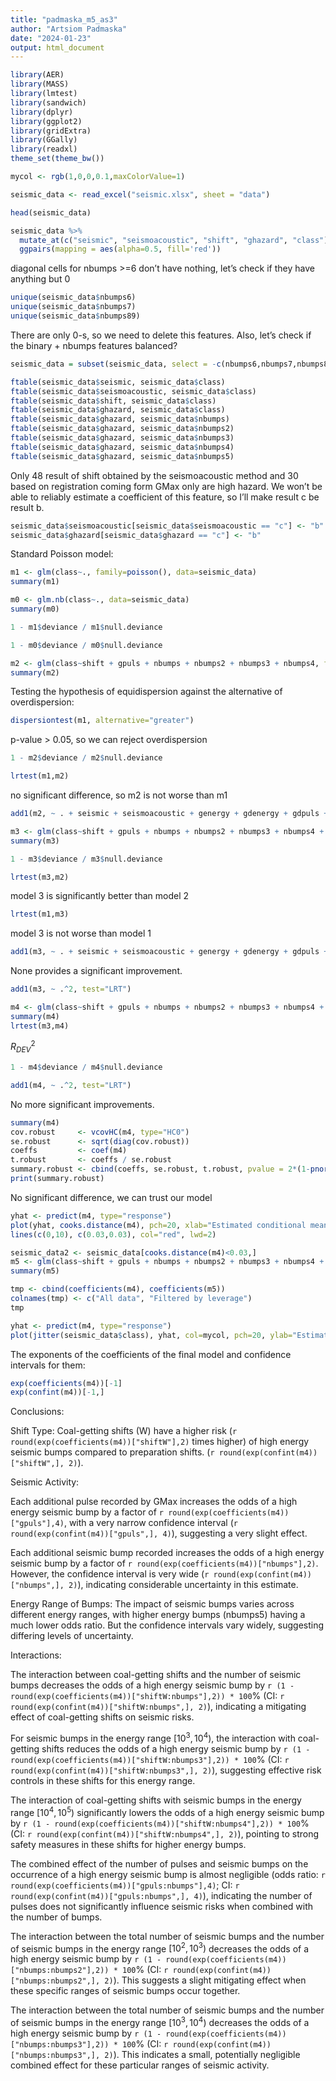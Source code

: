 ```yaml
---
title: "padmaska_m5_as3"
author: "Artsiom Padmaska"
date: "2024-01-23"
output: html_document
---
```



```r
library(AER)
library(MASS)
library(lmtest)
library(sandwich)
library(dplyr)
library(ggplot2)
library(gridExtra)
library(GGally)
library(readxl)
theme_set(theme_bw())

mycol <- rgb(1,0,0,0.1,maxColorValue=1)

seismic_data <- read_excel("seismic.xlsx", sheet = "data")

head(seismic_data)

```
```r
seismic_data %>% 
  mutate_at(c("seismic", "seismoacoustic", "shift", "ghazard", "class"), as.factor) %>%
  ggpairs(mapping = aes(alpha=0.5, fill='red'))

```
diagonal cells for nbumps >=6 don't have nothing, let's check if they have anything but 0
```r
unique(seismic_data$nbumps6)
unique(seismic_data$nbumps7)
unique(seismic_data$nbumps89)
```
There are only 0-s, so we need to delete this features. Also, let's check if the binary + nbumps features balanced?
```r
seismic_data = subset(seismic_data, select = -c(nbumps6,nbumps7,nbumps89) )
```

```r
ftable(seismic_data$seismic, seismic_data$class)
ftable(seismic_data$seismoacoustic, seismic_data$class)
ftable(seismic_data$shift, seismic_data$class)
ftable(seismic_data$ghazard, seismic_data$class)
ftable(seismic_data$ghazard, seismic_data$nbumps)
ftable(seismic_data$ghazard, seismic_data$nbumps2)
ftable(seismic_data$ghazard, seismic_data$nbumps3)
ftable(seismic_data$ghazard, seismic_data$nbumps4)
ftable(seismic_data$ghazard, seismic_data$nbumps5)
```
Only 48 result of shift obtained by the seismoacoustic method and 30  based on registration coming form GMax only are high hazard. We won't be able to reliably estimate a coefficient of this feature, so I'll make result c be result b.

```r
seismic_data$seismoacoustic[seismic_data$seismoacoustic == "c"] <- "b"
seismic_data$ghazard[seismic_data$ghazard == "c"] <- "b"
```

Standard Poisson model:
```r
m1 <- glm(class~., family=poisson(), data=seismic_data)
summary(m1)
```
```r
m0 <- glm.nb(class~., data=seismic_data)
summary(m0)
```
```r
1 - m1$deviance / m1$null.deviance
```
```r
1 - m0$deviance / m0$null.deviance
```
```r
m2 <- glm(class~shift + gpuls + nbumps + nbumps2 + nbumps3 + nbumps4, family=poisson(), data=seismic_data)
summary(m2)
```
Testing the hypothesis of equidispersion against the alternative of overdispersion:
```r
dispersiontest(m1, alternative="greater")
```
p-value > 0.05, so we can reject overdispersion 

```r
1 - m2$deviance / m2$null.deviance
```
```r
lrtest(m1,m2)
```
no significant difference, so m2 is not worse than m1

```r
add1(m2, ~ . + seismic + seismoacoustic + genergy + gdenergy + gdpuls + ghazard + nbumps5 + energy + maxenergy, test="LRT")
```


```r
m3 <- glm(class~shift + gpuls + nbumps + nbumps2 + nbumps3 + nbumps4 + nbumps5, family=poisson(), data=seismic_data)
summary(m3)
```

```r
1 - m3$deviance / m3$null.deviance
```
```r
lrtest(m3,m2)
```
model 3 is significantly better than model 2

```r
lrtest(m1,m3)
```
model 3 is not worse than model 1


```r
add1(m3, ~ . + seismic + seismoacoustic + genergy + gdenergy + gdpuls + ghazard + energy + maxenergy, test="LRT")
```

None provides a significant improvement.
```r
add1(m3, ~ .^2, test="LRT")

```

```r
m4 <- glm(class~shift + gpuls + nbumps + nbumps2 + nbumps3 + nbumps4 + nbumps5 + shift*nbumps + shift*nbumps3 + shift*nbumps4 + gpuls*nbumps + nbumps*nbumps2 + nbumps*nbumps3, family=poisson(), data=seismic_data)
summary(m4)
lrtest(m3,m4)
```
$R^2_{DEV}$
```r
1 - m4$deviance / m4$null.deviance
```


```r
add1(m4, ~ .^2, test="LRT")
```
No more significant improvements.


```r
summary(m4)
cov.robust     <- vcovHC(m4, type="HC0")
se.robust      <- sqrt(diag(cov.robust))
coeffs         <- coef(m4)
t.robust       <- coeffs / se.robust
summary.robust <- cbind(coeffs, se.robust, t.robust, pvalue = 2*(1-pnorm(abs(coeffs/se.robust))))
print(summary.robust)
```


No significant difference, we can trust our model

```r
yhat <- predict(m4, type="response")
plot(yhat, cooks.distance(m4), pch=20, xlab="Estimated conditional mean", ylab="Cook's distance")
lines(c(0,10), c(0.03,0.03), col="red", lwd=2)
```


```r
seismic_data2 <- seismic_data[cooks.distance(m4)<0.03,]
m5 <- glm(class~shift + gpuls + nbumps + nbumps2 + nbumps3 + nbumps4 + nbumps5 + shift*nbumps + shift*nbumps3 + shift*nbumps4 + gpuls*nbumps + nbumps*nbumps2 + nbumps*nbumps3, family=poisson(), data=seismic_data2)
summary(m5)
```

```r
tmp <- cbind(coefficients(m4), coefficients(m5))
colnames(tmp) <- c("All data", "Filtered by leverage")
tmp
```

```r
yhat <- predict(m4, type="response")
plot(jitter(seismic_data$class), yhat, col=mycol, pch=20, ylab="Estimated decision attribute", xlab="decision attribute")
```




The exponents of the coefficients of the final model and confidence intervals for them:
```r
exp(coefficients(m4))[-1]
exp(confint(m4))[-1,]
```


Conclusions:

Shift Type: Coal-getting shifts (W) have a higher risk (`r round(exp(coefficients(m4))["shiftW"],2)` times higher) of high energy seismic bumps compared to preparation shifts. (`r round(exp(confint(m4))["shiftW",], 2)`).

Seismic Activity: 

Each additional pulse recorded by GMax increases the odds of a high energy seismic bump by a factor of `r round(exp(coefficients(m4))["gpuls"],4)`, with a very narrow confidence interval (`r round(exp(confint(m4))["gpuls",], 4)`), suggesting a very slight effect.

Each additional seismic bump recorded increases the odds of a high energy seismic bump by a factor of `r round(exp(coefficients(m4))["nbumps"],2)`. However, the confidence interval is very wide (`r round(exp(confint(m4))["nbumps",], 2)`), indicating considerable uncertainty in this estimate.

Energy Range of Bumps: The impact of seismic bumps varies across different energy ranges, with higher energy bumps (nbumps5) having a much lower odds ratio. But the confidence intervals vary widely, suggesting differing levels of uncertainty.

Interactions: 

The interaction between coal-getting shifts and the number of seismic bumps decreases the odds of a high energy seismic bump by `r (1 - round(exp(coefficients(m4))["shiftW:nbumps"],2)) * 100`% (CI: `r round(exp(confint(m4))["shiftW:nbumps",], 2)`), indicating a mitigating effect of coal-getting shifts on seismic risks.



For seismic bumps in the energy range $[10^3,10^4)$, the interaction with coal-getting shifts reduces the odds of a high energy seismic bump by `r (1 - round(exp(coefficients(m4))["shiftW:nbumps3"],2)) * 100`% (CI: `r round(exp(confint(m4))["shiftW:nbumps3",], 2)`), suggesting effective risk controls in these shifts for this energy range.

The interaction of coal-getting shifts with seismic bumps in the energy range $[10^4,10^5)$ significantly lowers the odds of a high energy seismic bump by `r (1 - round(exp(coefficients(m4))["shiftW:nbumps4"],2)) * 100`% (CI: `r round(exp(confint(m4))["shiftW:nbumps4",], 2)`), pointing to strong safety measures in these shifts for higher energy bumps.


The combined effect of the number of pulses and seismic bumps on the occurrence of a high energy seismic bump is almost negligible (odds ratio: `r round(exp(coefficients(m4))["gpuls:nbumps"],4)`; CI: `r round(exp(confint(m4))["gpuls:nbumps",], 4)`), indicating the number of pulses does not significantly influence seismic risks when combined with the number of bumps.


The interaction between the total number of seismic bumps and the number of seismic bumps in the energy range $[10^2,10^3)$ decreases the odds of a high energy seismic bump by `r (1 - round(exp(coefficients(m4))["nbumps:nbumps2"],2)) * 100`% (CI: `r round(exp(confint(m4))["nbumps:nbumps2",], 2)`). This suggests a slight mitigating effect when these specific ranges of seismic bumps occur together.

The interaction between the total number of seismic bumps and the number of seismic bumps in the energy range $[10^3,10^4)$ decreases the odds of a high energy seismic bump by `r (1 - round(exp(coefficients(m4))["nbumps:nbumps3"],2)) * 100`% (CI: `r round(exp(confint(m4))["nbumps:nbumps3",], 2)`). This indicates a small, potentially negligible combined effect for these particular ranges of seismic activity. 














